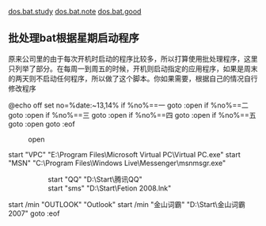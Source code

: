[[dos.bat.study]]
[[dos.bat.note]]
[[dos.bat.good]]
== 批处理bat根据星期启动程序 ==
原来公司里的由于每次开机时启动的程序比较多，所以打算使用批处理程序，这里只列举了部分。在每周一到周五的时候，开机则启动指定的应用程序，如果是周末的两天则不启动任何程序，所以做了这个脚本。你如果需要，根据自己的情况自行修改程序

@echo off
set no=%date:~13,14%
if %no%==一 goto :open
if %no%==二 goto :open
if %no%==三 goto :open
if %no%==四 goto :open
if %no%==五 goto :open
goto :eof
 
:open
start "VPC" "E:\Program Files\Microsoft Virtual PC\Virtual PC.exe"
start "MSN" "C:\Program Files\Windows Live\Messenger\msnmsgr.exe"
::start "QQ" "D:\Start\腾讯QQ"
::start "sms" "D:\Start\Fetion 2008.lnk"
start /min "OUTLOOK" "Outlook"
start /min "金山词霸" "D:\Start\金山词霸2007"
goto :eof

